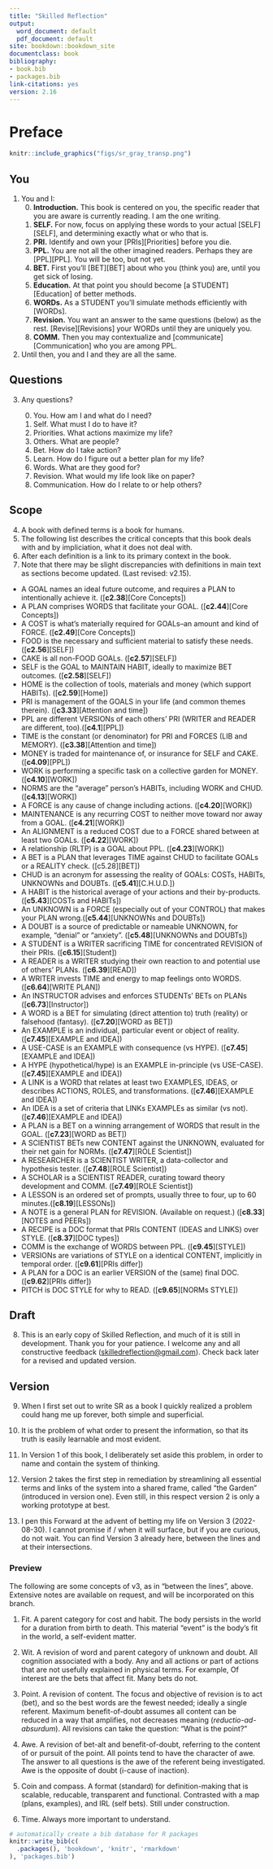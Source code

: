 ---
title: "Skilled Reflection"
output:
  word_document: default
  pdf_document: default
site: bookdown::bookdown_site
documentclass: book
bibliography:
- book.bib
- packages.bib
link-citations: yes
version: 2.16
---

# Preface {.unnumbered}

```{r, echo = FALSE, fig.align='center'}
knitr::include_graphics("figs/sr_gray_transp.png")
```


## You

1.  You and I:
    0.  **Introduction.** This book is centered on you, the specific reader that you are aware is currently reading. I am the one writing.
    1.  **SELF.** For now, focus on applying these words to your actual [SELF][SELF], and determining exactly what or who that is.
    2.  **PRI.** Identify and own your [PRIs][Priorities] before you die.
    3.  **PPL.** You are not all the other imagined readers. Perhaps they are [PPL][PPL]. You will be too, but not yet.
    4.  **BET.** First you'll [BET][BET] about who you (think you) are, until you get sick of losing.
    5.  **Education.** At that point you should become [a STUDENT][Education] of better methods.
    6.  **WORDs.** As a STUDENT you'll simulate methods efficiently with [WORDs].
    7.  **Revision.** You want an answer to the same questions (below) as the rest. [Revise][Revisions] your WORDs until they are uniquely you.
    8.  **COMM.** Then you may contextualize and [communicate][Communication] who you are among PPL.
2.  Until then, you and I and they are all the same.

## Questions

3.  Any questions?

    0.  You. How am I and what do I need?
    1.  Self. What must I do to have it?
    2.  Priorities. What actions maximize my life?
    3.  Others. What are people?
    4.  Bet. How do I take action?
    5.  Learn. How do I figure out a better plan for my life?
    6.  Words. What are they good for?
    7.  Revision. What would my life look like on paper?
    8.  Communication. How do I relate to or help others?

## Scope

4.  A book with defined terms is a book for humans.
5.  The following list describes the critical concepts that this book deals with and by impliciation, what it does not deal with.
6.  After each definition is a link to its primary context in the book.
7.  Note that there may be slight discrepancies with definitions in main text as sections become updated. (Last revised: v2.15).

-   A GOAL names an ideal future outcome, and requires a PLAN to intentionally achieve it. ([**c2.38**][Core Concepts])\
-   A PLAN comprises WORDS that facilitate your GOAL. ([**c2.44**][Core Concepts])\
-   A COST is what's materially required for GOALs--an amount and kind of FORCE. ([**c2.49**][Core Concepts])\
-   FOOD is the necessary and sufficient material to satisfy these needs. ([**c2.56**][SELF])\
-   CAKE is all non-FOOD GOALs. ([**c2.57**][SELF])\
-   SELF is the GOAL to MAINTAIN HABIT, ideally to maximize BET outcomes. ([**c2.58**][SELF])\
-   HOME is the collection of tools, materials and money (which support HABITs). ([**c2.59**][Home])\
-   PRI is management of the GOALS in your life (and common themes therein). ([**c3.33**][Attention and time])\
-   PPL are different VERSIONs of each others' PRI (WRITER and READER are different, too).([**c4.1**][PPL])\
-   TIME is the constant (or denominator) for PRI and FORCES (LIB and MEMORY). ([**c3.38**][Attention and time])\
-   MONEY is traded for maintenance of, or insurance for SELF and CAKE. ([**c4.09**][PPL])\
-   WORK is performing a specific task on a collective garden for MONEY. ([**c4.10**][WORK])\
-   NORMS are the "average" person's HABITs, including WORK and CHUD. ([**c4.13**][WORK])\
-   A FORCE is any cause of change including actions. ([**c4.20**][WORK])\
-   MAINTENANCE is any recurring COST to neither move toward nor away from a GOAL. ([**c4.21**][WORK])\
-   An ALIGNMENT is a reduced COST due to a FORCE shared between at least two GOALs. ([**c4.22**][WORK])\
-   A relationship (RLTP) is a GOAL about PPL. ([**c4.23**][WORK])\
-   A BET is a PLAN that leverages TIME against CHUD to facilitate GOALs or a REALITY check. ([c5.28][BET])\
-   CHUD is an acronym for assessing the reality of GOALs: COSTs, HABITs, UNKNOWNs and DOUBTs. ([**c5.41**][C.H.U.D.])\
-   A HABIT is the historical average of your actions and their by-products.([**c5.43**][COSTs and HABITs])\
-   An UNKNOWN is a FORCE (especially out of your CONTROL) that makes your PLAN wrong.([**c5.44**][UNKNOWNs and DOUBTs])\
-   A DOUBT is a source of predictable or nameable UNKNOWN, for example, "denial" or "anxiety". ([**c5.48**][UNKNOWNs and DOUBTs])\
-   A STUDENT is a WRITER sacrificing TIME for concentrated REVISION of their PRIs. ([**c6.15**][Student])\
-   A READER is a WRITER studying their own reaction to and potential use of others' PLANs. ([**c6.39**][READ])\
-   A WRITER invests TIME and energy to map feelings onto WORDS. ([**c6.64**][WRITE PLAN])\
-   An INSTRUCTOR advises and enforces STUDENTs' BETs on PLANs ([**c6.73**][Instructor])\
-   A WORD is a BET for simulating (direct attention to) truth (reality) or falsehood (fantasy). ([**c7.20**][WORD as BET])\
-   An EXAMPLE is an individual, particular event or object of reality. ([**c7.45**][EXAMPLE and IDEA])\
-   A USE-CASE is an EXAMPLE with consequence (vs HYPE). ([**c7.45**][EXAMPLE and IDEA])\
-   A HYPE (hypothetical/hype) is an EXAMPLE in-principle (vs USE-CASE).([**c7.45**][EXAMPLE and IDEA])\
-   A LINK is a WORD that relates at least two EXAMPLES, IDEAS, or describes ACTIONS, ROLES, and transformations. ([**c7.46**][EXAMPLE and IDEA])\
-   An IDEA is a set of criteria that LINKs EXAMPLEs as similar (vs not). ([**c7.46**][EXAMPLE and IDEA])\
-   A PLAN is a BET on a winning arrangement of WORDS that result in the GOAL. ([**c7.23**][WORD as BET])\
-   A SCIENTIST BETs new CONTENT against the UNKNOWN, evaluated for their net gain for NORMs. ([**c7.47**][ROLE Scientist])\
-   A RESEARCHER is a SCIENTIST WRITER, a data-collector and hypothesis tester. ([**c7.48**][ROLE Scientist])\
-   A SCHOLAR is a SCIENTIST READER, curating toward theory development and COMM. ([**c7.49**][ROLE Scientist])\
-   A LESSON is an ordered set of prompts, usually three to four, up to 60 minutes.([**c8.19**][LESSONs])\
-   A NOTE is a general PLAN for REVISION. (Available on request.) ([**c8.33**][NOTES and PEERs])\
-   A RECIPE is a DOC format that PRIs CONTENT (IDEAS and LINKS) over STYLE. ([**c8.37**][DOC types])\
-   COMM is the exchange of WORDS between PPL. ([**c9.45**][STYLE])\
-   VERSIONs are variations of STYLE on a identical CONTENT, implicitly in temporal order. ([**c9.61**][PRIs differ])\
-   A PLAN for a DOC is an earlier VERSION of the (same) final DOC. ([**c9.62**][PRIs differ])\
-   PITCH is DOC STYLE for why to READ. ([**c9.65**][NORMs STYLE])

## Draft

8.  This is an early copy of Skilled Reflection, and much of it is still in development. Thank you for your patience. I welcome any and all constructive feedback ([skilledreflection\@gmail.com](mailto:skilledreflection@gmail.com){.email}). Check back later for a revised and updated version.

## Version

9.  When I first set out to write SR as a book I quickly realized a problem could hang me up forever, both simple and superficial.

10. It is the problem of what order to present the information, so that its truth is easily learnable and most evident.

11. In Version 1 of this book, I deliberately set aside this problem, in order to name and contain the system of thinking.

12. Version 2 takes the first step in remediation by streamlining all essential terms and links of the system into a shared frame, called "the Garden" (introduced in version one). Even still, in this respect version 2 is only a working prototype at best.

13. I pen this Forward at the advent of betting my life on Version 3 (2022-08-30). I cannot promise if / when it will surface, but if you are curious, do not wait. You can find Version 3 already here, between the lines and at their intersections.

### Preview
The following are some concepts of v3, as in "between the lines", above. Extensive notes are available on request, and will be incorporated on this branch.

1. Fit. A parent category for cost and habit. The body persists in the world for a duration from birth to death. This material "event" is the body's fit in the world, a self-evident matter. 

2. Wit. A revision of word and parent category of unknown and doubt. All cognition associated with a body. Any and all actions or part of actions that are not usefully explained in physical terms. For example, Of interest are the bets that affect fit. Many bets do not. 

3. Point. A revision of content. The focus and objective of revision is to act (bet), and so the best words are the fewest needed; ideally a single referent. Maximum benefit-of-doubt assumes all content can be reduced in a way that amplifies, not decreases meaning (_reductio-ad-absurdum_).  All revisions can take the question: "What is the point?"

4. Awe. A revision of bet-alt and benefit-of-doubt, referring to the content of or pursuit of the point. All points tend to have the character of awe. The answer to all questions is the awe of the referent being investigated. Awe is the opposite of doubt (i-cause of inaction).

5. Coin and compass. A format (standard) for definition-making that is scalable, reducable, transparent and functional. Contrasted with a map (plans, examples), and IRL (self bets). Still under construction.

6. Time. Always more important to understand.

```{r include=FALSE}
# automatically create a bib database for R packages
knitr::write_bib(c(
  .packages(), 'bookdown', 'knitr', 'rmarkdown'
), 'packages.bib')
```
